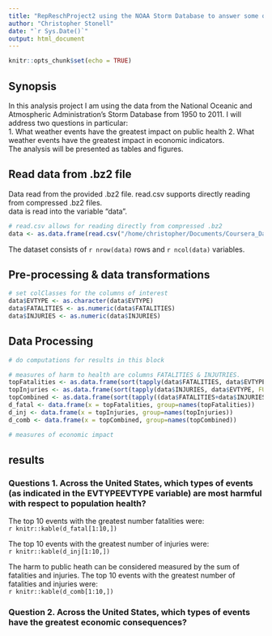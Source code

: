 ```yaml
---
title: "RepReschProject2 using the NOAA Storm Database to answer some questions about severe weather events"
author: "Christopher Stonell"
date: "`r Sys.Date()`"
output: html_document
---
```


```r
knitr::opts_chunk$set(echo = TRUE)
```

## Synopsis
In this analysis project I am using the data from the National Oceanic and Atmospheric Administration's Storm Database from 1950 to 2011.
I will address two questions in particular:  
1. What weather events have the greatest impact on public health
2. What weather events have the greatest impact in economic indicators.  
The analysis will be presented as tables and figures.

## Read data from .bz2 file
Data read from the provided .bz2 file. read.csv supports directly reading from compressed .bz2 files.  
data is read into the variable "data".  
```r
# read.csv allows for reading directly from compressed .bz2
data <- as.data.frame(read.csv("/home/christopher/Documents/Coursera_Data_Science/datasciencecoursera/reproducible-research/RepData_PeerAssessment2/repdata_data_StormData.csv.bz2"))

```
The dataset consists of `r nrow(data)` rows and `r ncol(data)` variables.

## Pre-processing & data transformations
```r
# set colClasses for the columns of interest
data$EVTYPE <- as.character(data$EVTYPE)
data$FATALITIES <- as.numeric(data$FATALITIES)
data$INJURIES <- as.numeric(data$INJURIES)

```


## Data Processing
```r
# do computations for results in this block

# measures of harm to health are columns FATALITIES & INJUTRIES.
topFatalities <- as.data.frame(sort(tapply(data$FATALITIES, data$EVTYPE, FUN=sum), decreasing = TRUE))
topInjuries <- as.data.frame(sort(tapply(data$INJURIES, data$EVTYPE, FUN=sum), decreasing = TRUE))
topCombined <- as.data.frame(sort(tapply((data$FATALITIES+data$INJURIES), data$EVTYPE, FUN=sum), decreasing = TRUE))
d_fatal <- data.frame(x = topFatalities, group=names(topFatalities))
d_inj <- data.frame(x = topInjuries, group=names(topInjuries))
d_comb <- data.frame(x = topCombined, group=names(topCombined))

# measures of economic impact

```

## results
### Questions 1. Across the United States, which types of events (as indicated in the EVTYPEEVTYPE variable) are most harmful with respect to population health?
The top 10 events with the greatest number fatalities were:  
`r knitr::kable(d_fatal[1:10,])`  

The top 10 events with the greatest number of injuries were:  
`r knitr::kable(d_inj[1:10,])`  

The harm to public heath can be considered measured by the sum of fatalities and injuries. The top 10 events with the greatest number of fatalities and injuries were:  
`r knitr::kable(d_comb[1:10,])`  


### Question 2. Across the United States, which types of events have the greatest economic consequences?

